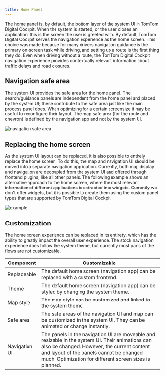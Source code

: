 ```yaml
---
title: Home Panel
---
```


The home panel is, by default, the bottom layer of the system UI in TomTom Digital Cockpit. When the
system is started, or the user closes an application, this is the screen the user is greeted with.
By default, TomTom Digital Cockpit serves the navigation experience as the home screen. This choice
was made because for many drivers navigation guidance is the primary on-screen task while driving,
and setting up a route is the first thing they do. Even when driving without a route, the TomTom
Digital Cockpit navigation experience provides contextually relevant information about traffic
delays and road closures.

## Navigation safe area

The system UI provides the safe area for the home panel. The search/guidance panels are independent
from the home panel and placed by the system UI; these contribute to the safe area just like the
main process panel does. When optimizing for a certain screensize it may be useful to reconfigure
their layout. The map safe area (for the route and chevron) is defined by the navigation app and not
by the system UI.

![navigation safe area](images/home-panel/navigation-safe-area.png)

## Replacing the home screen

As the system UI layout can be replaced, it is also possible to entirely replace the home screen. To
do this, the map and navigation UI should be moved into a separate navigation application.
Currently, both map display and navigation are decoupled from the system UI and offered through
frontend plugins, like all other panels. The following example shows an alternative approach to the
home screen, where the most relevant information of different applications is extracted into
widgets. Currently we don't offer widgets, but it is possible to create them using the custom panel
types that are supported by TomTom Digital Cockpit.

![example](images/home-panel/example.png)

## Customization

The home screen experience can be replaced in its entirety, which has the ability to greatly impact
the overall user experience. The stock navigation experience does follow the system theme, but
currently most parts of the flows are not customizable.

| Component | Customizable |
| --------- | ------------ |
| Replaceable | The default home screen (navigation app) can be replaced with a custom frontend. |
| Theme | The default home screen (navigation app) can be styled by changing the system theme. |
| Map style | The map style can be customized and linked to the system theme. |
| Safe area | The safe areas of the navigation UI and map can be customized in the system UI. They can be animated or change instantly. |
| Navigation UI | The panels in the navigation UI are moveable and resizable in the system UI. Their animations can also be changed. However, the current content and layout of the panels cannot be changed much. Optimization for different screen sizes is planned. |

